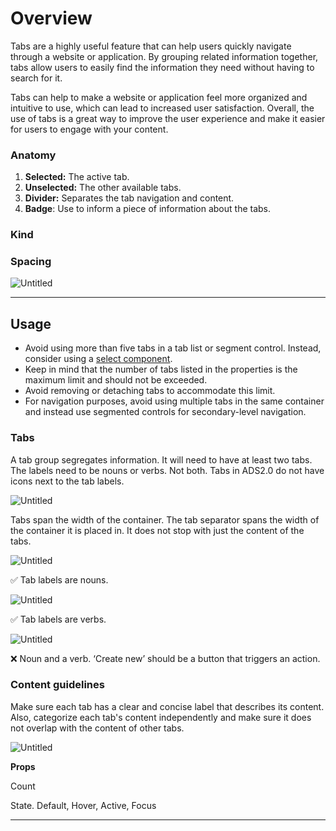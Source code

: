 

<Meta of={TabStories} />


# Overview

Tabs are a highly useful feature that can help users quickly navigate through a website or application. By grouping related information together, tabs allow users to easily find the information they need without having to search for it.

Tabs can help to make a website or application feel more organized and intuitive to use, which can lead to increased user satisfaction. Overall, the use of tabs is a great way to improve the user experience and make it easier for users to engage with your content.

### Anatomy

1. **Selected:** The active tab.
2. **Unselected:** The other available tabs.
3. **Divider:** Separates the tab navigation and content.
4. **Badge**: Use to inform a piece of information about the tabs.

### Kind

### Spacing

![Untitled](https://s3-us-west-2.amazonaws.com/secure.notion-static.com/4b52c458-c7ec-41c5-b051-87c908f46772/Untitled.png)

---

## Usage

- Avoid using more than five tabs in a tab list or segment control. Instead, consider using a [select component](https://www.notion.so/Select-347c0988903d4addb5224f2a1bb36c8e?pvs=21).
- Keep in mind that the number of tabs listed in the properties is the maximum limit and should not be exceeded.
- Avoid removing or detaching tabs to accommodate this limit.
- For navigation purposes, avoid using multiple tabs in the same container and instead use segmented controls for secondary-level navigation.

### **Tabs**

A tab group segregates information. It will need to have at least two tabs. The labels need to be nouns or verbs. Not both. Tabs in ADS2.0 do not have icons next to the tab labels.

![Untitled](https://s3-us-west-2.amazonaws.com/secure.notion-static.com/0fc14372-e43e-46a7-b07e-9bf63cef1bdb/Untitled.png)

Tabs span the width of the container. The tab separator spans the width of the container it is placed in. It does not stop with just the content of the tabs.

![Untitled](https://s3-us-west-2.amazonaws.com/secure.notion-static.com/2033b3f7-f7ae-456b-8d6a-de6cf617d0b9/Untitled.png)

✅ Tab labels are nouns.

![Untitled](https://s3-us-west-2.amazonaws.com/secure.notion-static.com/564dc7c6-83f3-41bb-b075-d2ca8d3fe19a/Untitled.png)

✅ Tab labels are verbs.

![Untitled](https://s3-us-west-2.amazonaws.com/secure.notion-static.com/4e4bead4-7587-4406-b549-fa8994ad1bd6/Untitled.png)

❌ Noun and a verb. ‘Create new’ should be a button that triggers an action.

### Content guidelines

Make sure each tab has a clear and concise label that describes its content. Also, categorize each tab's content independently and make sure it does not overlap with the content of other tabs.

![Untitled](https://s3-us-west-2.amazonaws.com/secure.notion-static.com/6130e245-6201-4e34-b9b3-1ca8f3ef103a/Untitled.png)

**Props**

Count

State. Default, Hover, Active, Focus

***
